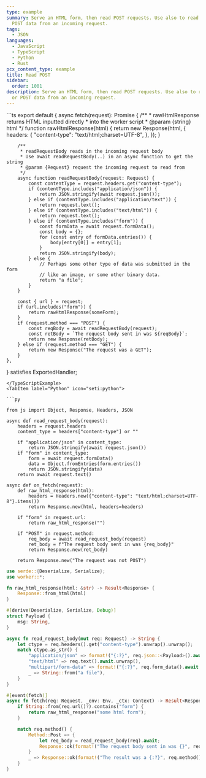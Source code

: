 ```yaml
---
type: example
summary: Serve an HTML form, then read POST requests. Use also to read JSON or
  POST data from an incoming request.
tags:
  - JSON
languages:
  - JavaScript
  - TypeScript
  - Python
  - Rust
pcx_content_type: example
title: Read POST
sidebar:
  order: 1001
description: Serve an HTML form, then read POST requests. Use also to read JSON
  or POST data from an incoming request.
---
```



<Tabs syncKey="workersExamples">
<TypeScriptExample tabsWrapper={false}>
```ts
export default {
	async fetch(request): Promise<Response> {
		/**
		 * rawHtmlResponse returns HTML inputted directly
		 * into the worker script
		 * @param {string} html
		 */
		function rawHtmlResponse(html) {
			return new Response(html, {
				headers: {
					"content-type": "text/html;charset=UTF-8",
				},
			});
		}

		/**
		 * readRequestBody reads in the incoming request body
		 * Use await readRequestBody(..) in an async function to get the string
		 * @param {Request} request the incoming request to read from
		 */
		async function readRequestBody(request: Request) {
			const contentType = request.headers.get("content-type");
			if (contentType.includes("application/json")) {
				return JSON.stringify(await request.json());
			} else if (contentType.includes("application/text")) {
				return request.text();
			} else if (contentType.includes("text/html")) {
				return request.text();
			} else if (contentType.includes("form")) {
				const formData = await request.formData();
				const body = {};
				for (const entry of formData.entries()) {
					body[entry[0]] = entry[1];
				}
				return JSON.stringify(body);
			} else {
				// Perhaps some other type of data was submitted in the form
				// like an image, or some other binary data.
				return "a file";
			}
		}

		const { url } = request;
		if (url.includes("form")) {
			return rawHtmlResponse(someForm);
		}
		if (request.method === "POST") {
			const reqBody = await readRequestBody(request);
			const retBody = `The request body sent in was ${reqBody}`;
			return new Response(retBody);
		} else if (request.method === "GET") {
			return new Response("The request was a GET");
		}
	},
} satisfies ExportedHandler;
```
</TypeScriptExample>
<TabItem label="Python" icon="seti:python">

```py

from js import Object, Response, Headers, JSON

async def read_request_body(request):
    headers = request.headers
    content_type = headers["content-type"] or ""

    if "application/json" in content_type:
        return JSON.stringify(await request.json())
    if "form" in content_type:
        form = await request.formData()
        data = Object.fromEntries(form.entries())
        return JSON.stringify(data)
    return await request.text()

async def on_fetch(request):
    def raw_html_response(html):
        headers = Headers.new({"content-type": "text/html;charset=UTF-8"}.items())
        return Response.new(html, headers=headers)

    if "form" in request.url:
        return raw_html_response("")

    if "POST" in request.method:
        req_body = await read_request_body(request)
        ret_body = f"The request body sent in was {req_body}"
        return Response.new(ret_body)

    return Response.new("The request was not POST")
```

</TabItem> <TabItem label="Rust" icon="seti:rust">

```rs
use serde::{Deserialize, Serialize};
use worker::*;

fn raw_html_response(html: &str) -> Result<Response> {
    Response::from_html(html)
}

#[derive(Deserialize, Serialize, Debug)]
struct Payload {
    msg: String,
}

async fn read_request_body(mut req: Request) -> String {
    let ctype = req.headers().get("content-type").unwrap().unwrap();
    match ctype.as_str() {
        "application/json" => format!("{:?}", req.json::<Payload>().await.unwrap()),
        "text/html" => req.text().await.unwrap(),
        "multipart/form-data" => format!("{:?}", req.form_data().await.unwrap()),
        _ => String::from("a file"),
    }
}

#[event(fetch)]
async fn fetch(req: Request, _env: Env, _ctx: Context) -> Result<Response> {
    if String::from(req.url()?).contains("form") {
        return raw_html_response("some html form");
    }

    match req.method() {
        Method::Post => {
            let req_body = read_request_body(req).await;
            Response::ok(format!("The request body sent in was {}", req_body))
        }
        _ => Response::ok(format!("The result was a {:?}", req.method())),
    }
}
```

</TabItem> </Tabs>
